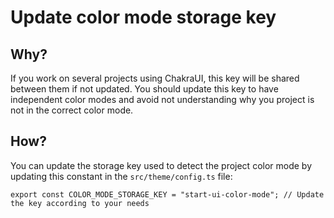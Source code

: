# Update color mode storage key

## Why?

If you work on several projects using ChakraUI, this key will be shared between them if not updated. You should update this key to have independent color modes and avoid not understanding why you project is not in the correct color mode.

## How?

You can update the storage key used to detect the project color mode by updating this constant in the `src/theme/config.ts` file:

```tsx filename="src/theme/config.ts"
export const COLOR_MODE_STORAGE_KEY = "start-ui-color-mode"; // Update the key according to your needs
```
